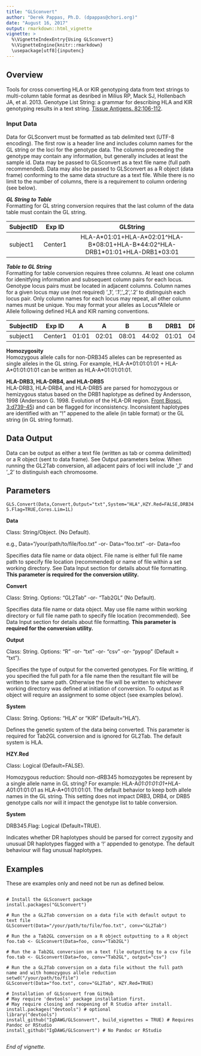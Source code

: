 ```yaml
---
title: "GLSconvert"
author: "Derek Pappas, Ph.D. (dpappas@chori.org)"
date: "August 16, 2017"
output: rmarkdown::html_vignette
vignette: >
  %\VignetteIndexEntry{Using GLSconvert}
  %\VignetteEngine{knitr::rmarkdown}
  \usepackage[utf8]{inputenc}
---
```


## Overview

Tools for cross converting HLA or KIR genotyping data from text strings to multi-column table format as desribed in Milius RP, Mack SJ, Hollenbach JA, et al. 2013. Genotype List String: a grammar for describing HLA and KIR genotyping results in a text string. [Tissue Antigens. 82:106-112](http://www.ncbi.nlm.nih.gov/pubmed/23849068). 

### Input Data

Data for GLSconvert must be formatted as tab delimited text (UTF-8 encoding). The first row is a header line and includes column names for the GL string or the loci for the genotype data. The columns preceeding the genotype may contain any information, but generally includes at least the sample id. Data may be passed to GLSconvert as a text file name (full path recommended). Data may also be passed to GLSconvert as a R object (data frame) conforming to the same data structure as a text file. While there is no limit to the number of columns, there is a requirement to column ordering (see below).  

_**GL String to Table**_  
Formatting for GL string conversion requires that the last column of the data table must contain the GL string.

|SubjectID |Exp ID  |GLString                                       |
|----------|:------:|:---------------------------------------------:|
|subject1  |Center1 |HLA-A\*01:01+HLA-A\*02:01\^HLA-B\*08:01+HLA-B\*44:02\^HLA-DRB1\*01:01+HLA-DRB1\*03:01 |


_**Table to GL String**_  
Formatting for table conversion requires three columns. At least one column for idenitfying information and subsequent column pairs for each locus. Genotype locus pairs must be located in adjacent columns. Column names for a given locus may use (not required) '_1', '.1','_2','.2' to distinguish each locus pair. Only column names for each locus may repeat, all other column names must be unique. You may format your alleles as Locus*Allele or Allele following defined HLA and KIR naming conventions. 

|SubjectID |Exp ID  |   A   |   A   |   B   |   B   | DRB1  | DRB1  | DRB3  | DRB3  |
|----------|:------:|:-----:|:-----:|:-----:|:-----:|:-----:|:-----:|:-----:|:-----:|
|subject1  |Center1 |01:01  |02:01  |08:01  |44:02  |01:01  |04:01  |       |       |


**Homozygosity**  
Homozygous allele calls for non-DRB345 alleles can be represented as single alleles in the GL string. For example, HLA-A\*01:01:01:01 + HLA-A\*01:01:01:01 can be written as HLA-A*01:01:01:01.  

**HLA-DRB3, HLA-DRB4, and HLA-DRB5**  
HLA-DRB3, HLA-DRB4, and HLA-DRB5 are parsed for homozygous or hemizygous status based on the DRB1 haplotype as defined by Andersson, 1998 (Andersson G. 1998. Evolution of the HLA-DR region. [Front Biosci. 3:d739-45](http://www.ncbi.nlm.nih.gov/pubmed/9675159)) and can be flagged for inconsistency. Inconsistent haplotypes are identified with an "!" appened to the allele (in table format) or the GL string (in GL string format).

## Data Output

Data can be output as either a text file (written as tab or comma delimitted) or a R object (sent to data frame). See Output parameters below. When running the GL2Tab conversion, all adjacent pairs of loci will include '_1' and '_2' to distinguish each chromosome.


## Parameters

`GLS.Convert(Data,Convert,Output="txt",System="HLA",HZY.Red=FALSE,DRB345.Flag=TRUE,Cores.Lim=1L)`

**Data**

Class: String/Object. (No Default).

e.g., Data="/your/path/to/file/foo.txt" -or- Data="foo.txt" -or- Data=foo

Specifies data file name or data object. File name is either full file name path to specify file location (recommended) or name of file within a set working directory. See Data Input section for details about file formatting. **This parameter is required for the conversion utility.**  

**Convert**

Class: String. Options: "GL2Tab" -or- "Tab2GL" (No Default).

Specifies data file name or data object. May use file name within working directory or full file name path to specify file location (recommended). See Data Input section for details about file formatting. **This parameter is required for the conversion utility.**  

**Output**

Class: String. Options: "R" -or- "txt" -or- "csv" -or- "pypop" (Default = "txt").

Specifies the type of output for the converted genotypes. For file writting, if you specified the full path for a file name then the resultant file will be written to the same path. Otherwise the file will be written to whichever working directory was defined at initiation of conversion. To output as R object will require an assignment to some object (see examples below).

**System**

Class: String. Options: "HLA" or "KIR" (Default="HLA").

Defines the genetic system of the data being converted. This parameter is required for Tab2GL conversion and is ignored for GL2Tab. The default system is HLA.

**HZY.Red**

Class: Logical (Default=FALSE).

Homozygous reduction: Should non-dRB345 homozygotes be represent by a single allele name in GL string? For example: HLA-A*01:01:01:01+HLA-A*01:01:01:01 as HLA-A*01:01:01:01. The default behavior to keep both allele names in the GL string. This setting does not impact DRB3, DRB4, or DRB5 genotype calls nor will it impact the genotype list to table conversion.  

**System**

DRB345.Flag: Logical (Default=TRUE).

Indicates whether DR haplotypes should be parsed for correct zygosity and unusual DR haplotypes flagged with a '!' appended to genotype. The default behaviour will flag unusual haplotypes.

## Examples

These are examples only and need not be run as defined below.

```

# Install the GLSconvert package
install.packages("GLSconvert")

# Run the a GL2Tab conversion on a data file with default output to text file
GLSconvert(Data="/your/path/to/file/foo.txt", conv="GL2Tab")

# Run the a Tab2GL conversion on a R object outputting to a R object
foo.tab <- GLSconvert(Data=foo, conv="Tab2GL")

# Run the a Tab2GL conversion on a text file outputting to a csv file
foo.tab <- GLSconvert(Data=foo, conv="Tab2GL", output="csv")

# Run the a GL2Tab conversion on a data file without the full path name and with homozygous allele reduction
setwd("/your/path/to/file")
GLSconvert(Data="foo.txt", conv="GL2Tab", HZY.Red=TRUE)

# Installation of GLSconvert from GitHub
# May require 'devtools' package installation first.
# May require closing and reopening of R Studio after install.
install.packages("devtools") # optional
library("devtools")
install_github("IgDAWG/GLSconvert", build_vignettes = TRUE) # Requires Pandoc or RStudio
install_github("IgDAWG/GLSconvert") # No Pandoc or RStudio


```

*End of vignette.*

